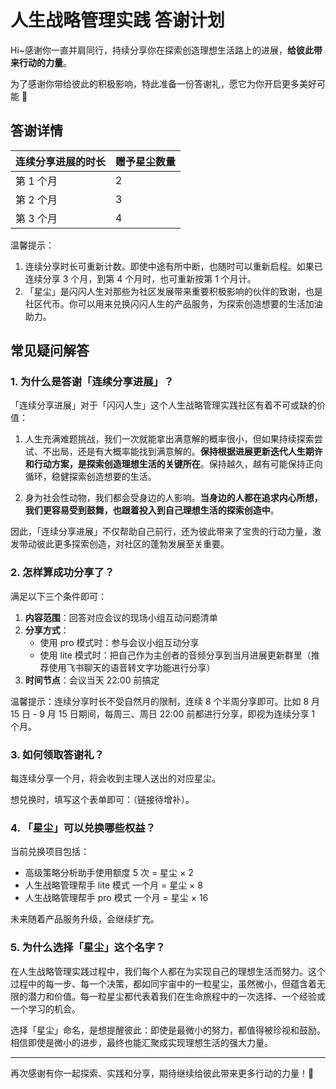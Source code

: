 # 人生战略管理实践 答谢计划

Hi~感谢你一直并肩同行，持续分享你在探索创造理想生活路上的进展，**给彼此带来行动的力量**。

为了感谢你带给彼此的积极影响，特此准备一份答谢礼，愿它为你开启更多美好可能 🤗


## 答谢详情

| 连续分享进展的时长 | 赠予星尘数量 | 
|--------|--------| 
| 第 1 个月 | 2      | 
| 第 2 个月 | 3      | 
| 第 3 个月 | 4      | 

温馨提示：

1. 连续分享时长可重新计数。即使中途有所中断，也随时可以重新启程。如果已连续分享 3 个月，到第 4 个月时，也可重新按第 1 个月计。
2. 「星尘」是闪闪人生对那些为社区发展带来重要积极影响的伙伴的致谢，也是社区代币。你可以用来兑换闪闪人生的产品服务，为探索创造想要的生活加油助力。

## 常见疑问解答

### 1. 为什么是答谢「连续分享进展」？

「连续分享进展」对于「闪闪人生」这个人生战略管理实践社区有着不可或缺的价值：

1. 人生充满难题挑战，我们一次就能拿出满意解的概率很小，但如果持续探索尝试、不出局，还是有大概率能找到满意解的。**保持根据进展更新迭代人生期许和行动方案，是探索创造理想生活的关键所在**。保持越久，越有可能保持正向循环，稳健探索创造想要的生活。

2. 身为社会性动物，我们都会受身边的人影响。**当身边的人都在追求内心所想，我们更容易受到鼓舞，也跟着投入到自己理想生活的探索创造中**。

因此，「连续分享进展」不仅帮助自己前行，还为彼此带来了宝贵的行动力量，激发带动彼此更多探索创造，对社区的蓬勃发展至关重要。

### 2. 怎样算成功分享了？

满足以下三个条件即可：

1. **内容范围**：回答对应会议的现场小组互动问题清单
2. **分享方式**：
    * 使用 pro 模式时：参与会议小组互动分享
    * 使用 lite 模式时：把自己作为主创者的音频分享到当月进展更新群里（推荐使用飞书聊天的语音转文字功能进行分享）
3. **时间节点**：会议当天 22:00 前搞定

温馨提示：连续分享时长不受自然月的限制，连续 8 个半周分享即可。比如 8 月 15 日 - 9 月 15 日期间，每周三、周日 22:00 前都进行分享，即视为连续分享 1 个月。


### 3. 如何领取答谢礼？

每连续分享一个月，将会收到主理人送出的对应星尘。

想兑换时，填写这个表单即可：（链接待增补）。


### 4. 「星尘」可以兑换哪些权益？

当前兑换项目包括：
- 高级策略分析助手使用额度 5 次 = 星尘 × 2
- 人生战略管理帮手 lite 模式 一个月 = 星尘 × 8
- 人生战略管理帮手 pro 模式 一个月 = 星尘 × 16  

未来随着产品服务升级，会继续扩充。

### 5. 为什么选择「星尘」这个名字？

在人生战略管理实践过程中，我们每个人都在为实现自己的理想生活而努力。这个过程中的每一步、每一个决策，都如同宇宙中的一粒星尘，虽然微小，但蕴含着无限的潜力和价值。每一粒星尘都代表着我们在生命旅程中的一次选择、一个经验或一个学习的机会。

选择「星尘」命名，是想提醒彼此：即使是最微小的努力，都值得被珍视和鼓励。相信即使是微小的进步，最终也能汇聚成实现理想生活的强大力量。


---

再次感谢有你一起探索、实践和分享，期待继续给彼此带来更多行动的力量！🌟